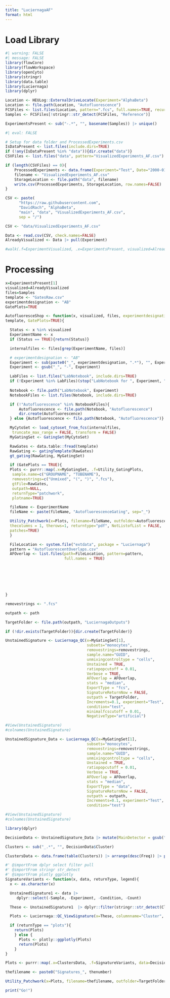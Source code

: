 ```yaml
---
title: "LuciernagaAF"
format: html
---
```


# Load Library

```r
#| warning: FALSE
#| message: FALSE
library(flowCore)
library(flowWorkspace)
library(openCyto)
library(stringr)
library(data.table)
library(Luciernaga)
library(dplyr)
```

```r
Location <- HEULog::ExternalDriveLocate(Experiment="AlphaBeta")
Location <- file.path(Location, "Autofluorescence")
FCSFiles <- list.files(Location, pattern=".fcs", full.names=TRUE, recursive=FALSE)
Samples <- FCSFiles[!stringr::str_detect(FCSFiles, "Reference")]
```

```r
ExperimentsPresent <- sub("-.*", "", basename(Samples)) |> unique()
```

```r
#| eval: FALSE

# Setup for data folder and ProcessedExperiments.csv
IsDataPresent <- list.files(include.dirs=TRUE)
if (!any(IsDataPresent %in% "data")){dir.create("data")}
CSVFiles <- list.files("data", pattern="VisualizedExperiments_AF.csv")

if (length(CSVFiles) == 0){
    ProcessedExperiments <- data.frame(Experiment="Test", Date="2000-01-01")
    filename <- "VisualizedExperiments_AF.csv"
    StorageLocation <- file.path("data", filename)
    write.csv(ProcessedExperiments, StorageLocation, row.names=FALSE)
}
```

```r
CSV <- paste(                                                
      "https://raw.githubusercontent.com",                  
      "DavidRach", "AlphaBeta",                   
      "main", "data", "VisualizedExperiments_AF.csv",                              
      sep = "/") 

CSV <- "data/VisualizedExperiments_AF.csv"

Data <- read.csv(CSV, check.names=FALSE)
AlreadyVisualized <- Data |> pull(Experiment)

#walk(.f=ExperimentVisualized, .x=ExperimentsPresent, visualized=AlreadyVisualized, files=Samples, conditions=c("Ctrl", "PPD", "SEB"), template="GatesUnmixed.csv", UnityY="Spark Blue 550-A", UnityX="Pacific Blue-A")


```

# Processing

```r
x=ExperimentsPresent[1]
visualized=AlreadyVisualized
files=Samples
template <- "GatesRaw.csv"
experimentdesignation <- "AB"
GatePlots=TRUE

AutofluoresceShop <- function(x, visualized, files, experimentdesignation="AB",
template, GatePlots=TRUE){

  Status <- x %in% visualized
  ExperimentName <- x
  if (Status == TRUE){return(Status)}

  internalfiles <- files[grep(ExperimentName, files)]

  # experimentdesignation <- "AB"
  Experiment <- sub(paste0("_", experimentdesignation, ".*"), "", ExperimentName)
  Experiment <- gsub("_", "-", Experiment)

  LabFiles <- list.files("LabNotebook", include.dirs=TRUE)
  if (!Experiment %in% LabFiles)(stop("LabNotebook for ", Experiment, " is not present"))
  
  Notebook <- file.path("LabNotebook", Experiment)
  NotebookFiles <- list.files(Notebook, include.dirs=TRUE)

  if (!"Autofluorescence" %in% NotebookFiles){
      Autofluorescence <- file.path(Notebook, "Autofluorescence")
      dir.create(Autofluorescence)
  } else {Autofluorescence <- file.path(Notebook, "Autofluorescence")}

  MyCytoSet <- load_cytoset_from_fcs(internalfiles,
   truncate_max_range = FALSE, transform = FALSE)
  MyGatingSet <- GatingSet(MyCytoSet)

  RawGates <- data.table::fread(template)
  RawGating <- gatingTemplate(RawGates)
  gt_gating(RawGating, MyGatingSet)

  if (GatePlots == TRUE){
  Plots <- purrr::map(.x=MyGatingSet, .f=Utility_GatingPlots,
   sample.name=c("GROUPNAME", "TUBENAME"),
   removestrings=c("Unmixed", "(", ")", ".fcs"),
   gtFile=RawGates, 
   outpath=NULL,
   returnType="patchwork",
   plotname=TRUE)

  fileName <- ExperimentName
  fileName <- paste(fileName, "AutofluorescenceGating", sep="_")

  Utility_Patchwork(x=Plots, filename=fileName, outfolder=Autofluorescence,
  thecolumns = 1, therows=1, returntype="pdf", NotListofList = FALSE,
  patches=TRUE)
  }

  FileLocation <- system.file("extdata", package = "Luciernaga")
  pattern = "AutofluorescentOverlaps.csv"
  AFOverlap <- list.files(path=FileLocation, pattern=pattern,
                          full.names = TRUE)

  





}
```



```r
removestrings <- ".fcs"

outpath <- path

TargetFolder <- file.path(outpath, "LuciernagaOutputs")

if (!dir.exists(TargetFolder)){dir.create(TargetFolder)}

UnstainedSignature <- Luciernaga_QC(x=MyGatingSet[1],
                                    subsets="monocytes", 
                                    removestrings=removestrings,
                                    sample.name="GUID",
                                    unmixingcontroltype = "cells",
                                    Unstained = TRUE, 
                                    ratiopopcutoff = 0.01,
                                    Verbose = TRUE,
                                    AFOverlap = AFOverlap,
                                    stats = "median",
                                    ExportType = "fcs",
                                    SignatureReturnNow = FALSE,
                                    outpath = TargetFolder,
                                    Increments=0.1, experiment="Test",
                                    condition="test", 
                                    minimalfcscutoff = 0.01, 
                                    NegativeType="artificial")

#View(UnstainedSignature)
#colnames(UnstainedSignature)
```

```r
UnstainedSignature_Data <- Luciernaga_QC(x=MyGatingSet[1],
                                    subsets="monocytes", 
                                    removestrings=removestrings,
                                    sample.name="GUID",
                                    unmixingcontroltype = "cells",
                                    Unstained = TRUE, 
                                    ratiopopcutoff = 0.01,
                                    Verbose = TRUE,
                                    AFOverlap = AFOverlap,
                                    stats = "median",
                                    ExportType = "data",
                                    SignatureReturnNow = FALSE,
                                    outpath = outpath,
                                    Increments=0.1, experiment="Test",
                                    condition="test")

#View(UnstainedSignature)
#colnames(UnstainedSignature)
```

```r
library(dplyr)

DecisionData <- UnstainedSignature_Data |> mutate(MainDetector = gsub("_.*", "", UnstainedSignature_Data$Cluster)) |> group_by(MainDetector) |> slice_head(n = 3) |> ungroup()

Clusters <- sub("_.*", "", DecisionData$Cluster)

ClustersData <- data.frame(table(Clusters)) |> arrange(desc(Freq)) |> pull(Clusters)
```

```r

#' @importFrom dplyr select filter pull
#' @importFrom stringr str_detect
#' @importFrom plotly ggplotly
SignatureVariants <- function(x, data, returnType, legend){
  x <- as.character(x)

  UnstainedSignature1 <- data |>
     dplyr::select(-Sample, -Experiment, -Condition, -Count)

  These <- UnstainedSignature1  |> dplyr::filter(stringr::str_detect(Cluster, paste0("^", x))) |> dplyr::pull(Cluster) |> unique()

  Plots <- Luciernaga::QC_ViewSignature(x=These, columnname="Cluster", data=UnstainedSignature1, Normalize=TRUE,TheFormat="wider", legend=legend)

  if (returnType == "plots"){
    return(Plots)
    } else {
      Plots <- plotly::ggplotly(Plots)
      return(Plots)
    }
}
```

```r
Plots <- purrr::map(.x=ClustersData, .f=SignatureVariants, data=DecisionData, returnType="plots", legend=TRUE)

thefilename <- paste0("Signatures_", thenumber)

Utility_Patchwork(x=Plots, filename=thefilename, outfolder=TargetFolder, therows=3, thecolumns=1)
```


```r
print("Go!")
```
